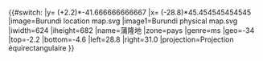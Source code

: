 {{#switch:{{{1}}}
|y= ({{{2}}}+2.2)*-41.666666666667
|x= ({{{3}}}-28.8)*45.454545454545
|image=Burundi location map.svg
|image1=Burundi physical map.svg
|iwidth=624
|iheight=682
|name=蒲隆地
|zone=pays
|genre=ms
|geo=-34
|top=-2.2
|bottom=-4.6
|left=28.8
|right=31.0
|projection=Projection équirectangulaire
}}<noinclude>{{Location map/Info|Burundi}}
{{Documentation}}
</noinclude>